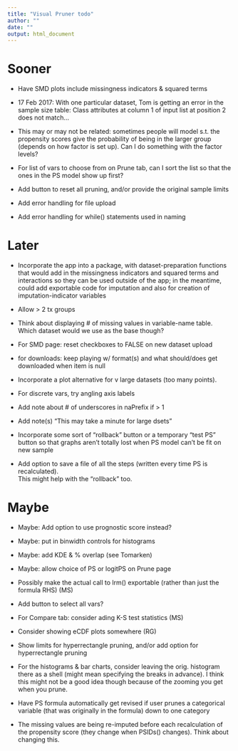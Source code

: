 ```yaml
---
title: "Visual Pruner todo"
author: ""
date: ""
output: html_document
---
```


# Sooner

* Have SMD plots include missingness indicators & squared terms

* 17 Feb 2017: With one particular dataset, Tom is getting an error in the sample size table: Class attributes at column 1 of input list at position 2 does not match...

* This may or may not be related: sometimes people will model s.t. the propensity scores give the probability of being in the larger group (depends on how factor is set up). Can I do something with the factor levels?

* For list of vars to choose from on Prune tab, can I sort the list so that the ones in the PS model show up first? 

* Add button to reset all pruning, and/or provide the original sample limits

* Add error handling for file upload

* Add error handling for while() statements used in naming


# Later
* Incorporate the app into a package, with dataset-preparation functions that would add in the missingness indicators and squared terms and interactions so they can be used outside of the app; in the meantime, could add exportable code for imputation and also for creation of imputation-indicator variables

* Allow > 2 tx groups

* Think about displaying # of missing values in variable-name table. Which dataset would we use as the base though?

* For SMD page: reset checkboxes to FALSE on new dataset upload

* for downloads: keep playing w/ format(s) and what should/does get downloaded when item is null

* Incorporate a plot alternative for v large datasets (too many points).

* For discrete vars, try angling axis labels

* Add note about # of underscores in naPrefix if > 1

* Add note(s) "This may take a minute for large dsets"

* Incorporate some sort of "rollback" button or a temporary "test PS" button so that graphs aren't totally lost when PS model can't be fit on new sample

* Add option to save a file of all the steps (written every time PS is recalculated).  
This might help with the "rollback" too.

# Maybe
* Maybe: Add option to use prognostic score instead?

* Maybe: put in binwidth controls for histograms

* Maybe: add KDE & % overlap (see Tomarken)

* Maybe: allow choice of PS or logitPS on Prune page

* Possibly make the actual call to lrm() exportable (rather than just the formula RHS) (MS)

* Add button to select all vars?

* For Compare tab: consider ading K-S test statistics (MS) 

* Consider showing eCDF plots somewhere (RG)

* Show limits for hyperrectangle pruning, and/or add option for hyperrectangle pruning

* For the histograms & bar charts, consider leaving the orig. histogram there as a shell (might mean specifying the breaks in advance). I think this might not be a good idea though because of the zooming you get when you prune. 

* Have PS formula automatically get revised if user prunes a categorical variable (that was originally in the formula) down to one category

* The missing values are being re-imputed before each recalculation of the propensity score (they change when PSIDs() changes). Think about changing this.